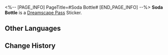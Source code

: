 <%-- [PAGE_INFO]
PageTitle=#Soda Bottle#
[END_PAGE_INFO] --%>
{{Stub|Location information}}
{{Item Infobox
|id          = 223309
|image       = Dreamscape Pass Sticker Soda Bottle.png
|type        = Dreamscape Pass Sticker
|type2       = A Mirage of Shooting Stars Stickers
|invCategory = 
|rarity      = 4
|effect      = 
|description = Digital stickers that can be used to decorate the pages of the Dreamtour Handbook. They come in many different styles.
|source1     = [[Unlocked by Default]]
}}
{{Description|...Well, occasionally it could be blue, depending on its mood.}}
'''Soda Bottle''' is a [[Dreamscape Pass]] Sticker.

==Other Languages==
{{Other Languages
|en   = Soda Bottle
|zhs  = 汽水瓶
|zht  = 汽水瓶
|ja   = ソーダの瓶
|ko   = 소다수 병
|es   = Botella de refresco
|fr   = Bouteille de soda
|ru   = Бутылка содовой
|th   = ขวดโซดา
|vi   = Chai Soda
|de   = Limonadenflasche
|id   = Botol Soda
|pt   = Garrafa de Refrigerante
}}

==Change History==
{{Change History|2.0}}